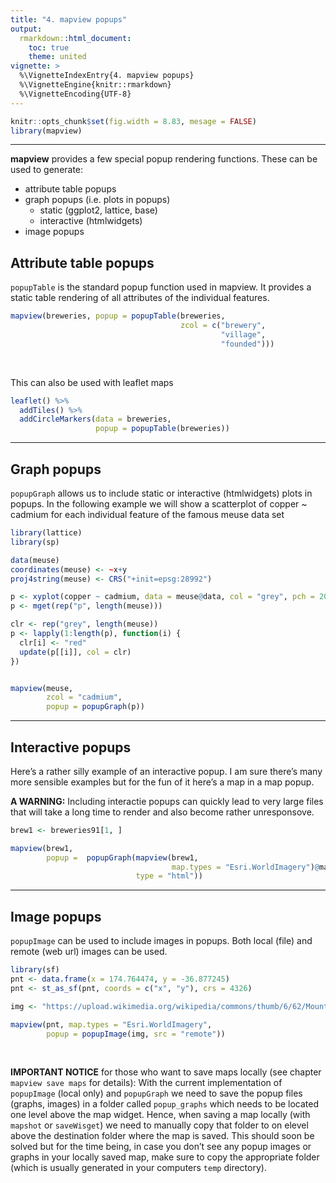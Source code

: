 ```yaml
---
title: "4. mapview popups"
output:
  rmarkdown::html_document:
    toc: true
    theme: united
vignette: >
  %\VignetteIndexEntry{4. mapview popups}
  %\VignetteEngine{knitr::rmarkdown}
  %\VignetteEncoding{UTF-8}
---
```


```r
knitr::opts_chunk$set(fig.width = 8.83, mesage = FALSE)
library(mapview)
```
------

**mapview** provides a few special popup rendering functions. These can be used to generate:

* attribute table popups
* graph popups (i.e. plots in popups)
    * static (ggplot2, lattice, base)
    * interactive (htmlwidgets)
* image popups

## Attribute table popups

`popupTable` is the standard popup function used in mapview. It provides a static table rendering of all attributes of the individual features.

```r
mapview(breweries, popup = popupTable(breweries,
                                      zcol = c("brewery",
                                               "village",
                                               "founded")))
```

<br> 

This can also be used with leaflet maps 

```r
leaflet() %>%
  addTiles() %>%
  addCircleMarkers(data = breweries,
                   popup = popupTable(breweries))
```

------

## Graph popups

`popupGraph` allows us to include static or interactive (htmlwidgets) plots in popups. In the following example we will show a scatterplot of copper ~ cadmium for each individual feature of the famous meuse data set

```r
library(lattice)
library(sp)

data(meuse)
coordinates(meuse) <- ~x+y
proj4string(meuse) <- CRS("+init=epsg:28992")

p <- xyplot(copper ~ cadmium, data = meuse@data, col = "grey", pch = 20, cex = 2)
p <- mget(rep("p", length(meuse)))

clr <- rep("grey", length(meuse))
p <- lapply(1:length(p), function(i) {
  clr[i] <- "red"
  update(p[[i]], col = clr)
})


mapview(meuse,
        zcol = "cadmium",
        popup = popupGraph(p))
```

------

## Interactive popups

Here's a rather silly example of an interactive popup. I am sure there's many more sensible examples but for the fun of it here's a map in a map popup. 

**A WARNING:** Including interactie popups can quickly lead to very large files that will take a long time to render and also become rather unresponsove.

```r
brew1 <- breweries91[1, ]

mapview(brew1,
        popup =  popupGraph(mapview(brew1,
                                    map.types = "Esri.WorldImagery")@map,
                            type = "html"))
```

------

## Image popups

`popupImage` can be used to include images in popups. Both local (file) and remote (web url) images can be used.

```r
library(sf)
pnt <- data.frame(x = 174.764474, y = -36.877245)
pnt <- st_as_sf(pnt, coords = c("x", "y"), crs = 4326)

img <- "https://upload.wikimedia.org/wikipedia/commons/thumb/6/62/Mount_Eden.jpg/640px-Mount_Eden.jpg"

mapview(pnt, map.types = "Esri.WorldImagery",
        popup = popupImage(img, src = "remote"))
```

<br>

**IMPORTANT NOTICE** for those who want to save maps locally (see chapter `mapview save maps` for details): With the current implementation of `popupImage` (local only) and `popupGraph` we need to save the popup files (graphs, images) in a folder called `popup_graphs` which needs to be located one level above the map widget. Hence, when saving a map locally (with `mapshot` or `saveWisget`) we need to manually copy that folder to on elevel above the destination folder where the map is saved. This should soon be solved but for the time being, in case you don't see any popup images or graphs in your locally saved map, make sure to copy the appropriate folder (which is usually generated in your computers `temp` directory). 
